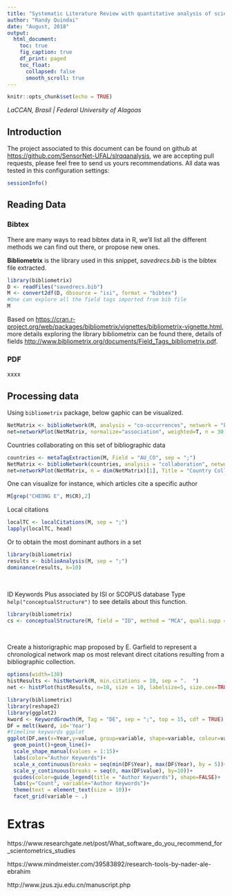 ```yaml
---
title: "Systematic Literature Review with quantitative analysis of scientific production: Scientometrics using R"
author: "Randy Quindai"
date: "August, 2018"
output: 
  html_document:
    toc: true
    fig_caption: true
    df_print: paged
    toc_float:
      collapsed: false
      smooth_scroll: true
---
```


```r
knitr::opts_chunk$set(echo = TRUE)
```

*LaCCAN, Brasil | *
*Federal University of Alagoas*

## Introduction
The project associated to this document can be found on github  at <https://github.com/SensorNet-UFAL/slrqqanalysis>, we are accepting pull requests, please feel free to send us yours recommendations.
All data was tested in this configuration settings:
```r
sessionInfo()
```

## Reading Data {.tabset .tabset-fade}

### Bibtex 
There are many ways to read bibtex data in R, we'll list all the different methods we can find out there, or propose new ones.

**Bibliometrix** is the library used in this snippet, *savedrecs.bib* is the bibtex file extracted.
```r
library(bibliometrix)
D <- readFiles("savedrecs.bib")
M <- convert2df(D, dbsource = "isi", format = "bibtex")
#One can explore all the field tags imported from bib file
M
```
Based on <https://cran.r-project.org/web/packages/bibliometrix/vignettes/bibliometrix-vignette.html>, more details exploring the library bibliometrix can be found there, details of fields <http://www.bibliometrix.org/documents/Field_Tags_bibliometrix.pdf>.

### PDF
xxxx

## Processing data
Using `bibliometrix` package, below gaphic can be visualized.
```r
NetMatrix <- biblioNetwork(M, analysis = "co-occurrences", network = "keywords", sep = ";")
net=networkPlot(NetMatrix, normalize="association", weighted=T, n = 30, Title = "Keyword Co-occurrences", type = "fruchterman", size=T,edgesize = 5,labelsize=0.7)
```


Countries collaborating on this set of bibliographic data
```r
countries <- metaTagExtraction(M, Field = "AU_CO", sep = ";")
NetMatrix <- biblioNetwork(countries, analysis = "collaboration", network = "countries", sep = ";")
net=networkPlot(NetMatrix, n = dim(NetMatrix)[1], Title = "Country Collaboration", type = "circle", size=TRUE, remove.multiple=FALSE,labelsize=0.7,cluster="none")
```


One can visualize for instance, which articles cite a specific author
```r
M[grep("CHEONG E", M$CR),2]
```

Local citations
```r
localTC <- localCitations(M, sep = ";")
lapply(localTC, head)
```


Or to obtain the most dominant authors in a set
```r
library(bibliometrix)
results <- biblioAnalysis(M, sep = ";")
dominance(results, k=10)
```


<br/>


ID		 Keywords Plus associated by ISI or SCOPUS database
Type `help("conceptualStructure")` to see details about this function.
```r
library(bibliometrix)
cs <- conceptualStructure(M, field = "ID", method = "MCA", quali.supp = NULL, quanti.supp = NULL, minDegree = 2, k.max = 5, stemming = FALSE, labelsize = 10, documents = 50)
```


&nbsp;


Create a historigraphic map proposed by E. Garfield to represent a chronological network map os most relevant direct citations resulting from a bibliographic collection.
```r
options(width=130)
histResults <- histNetwork(M, min.citations = 10, sep = ".  ")
net <- histPlot(histResults, n=10, size = 10, labelsize=5, size.cex=TRUE, arrowsize = 0.5, color = TRUE)
```


```r
library(bibliometrix)
library(reshape2)
library(ggplot2)
kword <- KeywordGrowth(M, Tag = "DE", sep = ";", top = 15, cdf = TRUE)
DF = melt(kword, id='Year')
#timeline keywords ggplot
ggplot(DF,aes(x=Year,y=value, group=variable, shape=variable, colour=variable))+
  geom_point()+geom_line()+ 
  scale_shape_manual(values = 1:15)+
  labs(color="Author Keywords")+
  scale_x_continuous(breaks = seq(min(DF$Year), max(DF$Year), by = 5))+
  scale_y_continuous(breaks = seq(0, max(DF$value), by=10))+
  guides(color=guide_legend(title = "Author Keywords"), shape=FALSE)+
  labs(y="Count", variable="Author Keywords")+
  theme(text = element_text(size = 10))+
  facet_grid(variable ~ .)
```


# Extras

https://www.researchgate.net/post/What_software_do_you_recommend_for_scientometrics_studies

https://www.mindmeister.com/39583892/research-tools-by-nader-ale-ebrahim

http://www.jzus.zju.edu.cn/manuscript.php


